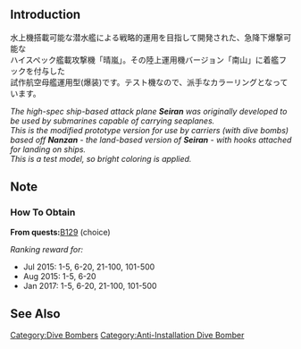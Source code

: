 {{Template:Equipmentinfo
|name = Prototype Nanzan
|id = 148
|japanesename = 試製南山
|icon = {{RedPlane}}
|type = Carrier-Based Dive Bomber
|effect = {{Dive}}+11 {{AA}}+1 {{ASW}}+4 {{LOS}}+2
|radius = 5
|scrap = {{Fuel}}4 {{Ammo}}5 {{Bauxite}}15 
|image = <gallery type="slideshow" widths="360px" position="center" hideaddbutton="true">
File:Equipment_148-1.png
File:Equipment_148-2.png
File:Equipment_148-4.png
File:Equipment_148-3.png
</gallery>
|CVL= lime
|CV = lime
}}

==Introduction==
水上機搭載可能な潜水艦による戦略的運用を目指して開発された、急降下爆撃可能な<br>
ハイスペック艦載攻撃機「晴嵐」。その陸上運用機バージョン「南山」に着艦フックを付与した<br>
試作航空母艦運用型(爆装)です。テスト機なので、派手なカラーリングとなっています。

''The high-spec ship-based attack plane '''Seiran''' was originally developed to be used by submarines capable of carrying seaplanes.''<br>
''This is the modified prototype version for use by carriers (with dive bombs) based off '''Nanzan''' - the land-based version of '''Seiran''' - with hooks attached for landing on ships.''<br>
''This is a test model, so bright coloring is applied.''

==Note==
<div class="mw-collapsible"><h3>How To Obtain</h3>
<div class="mw-collapsible-content">
'''From quests: '''[[Quests#B129|B129]] (choice)

''Ranking reward for:''
* Jul 2015: 1-5, 6-20, 21-100, 101-500
* Aug 2015: 1-5, 6-20
* Jan 2017: 1-5, 6-20, 21-100, 101-500

</div></div>

==See Also==

{{Equipmentlist}}
[[Category:Dive Bombers]]
[[Category:Anti-Installation Dive Bomber]]